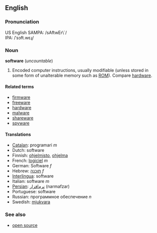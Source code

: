 ==English==
===Pronunciation===
US English SAMPA: /sAftwEr\`/<BR>
IPA: /ˈsɔft.wɛɻ/

===Noun===
'''software''' (''uncountable'')

#Encoded computer instructions, usually modifiable (unless stored in some form of unalterable memory such as [[ROM]]). Compare [[hardware]].

====Related terms====
*[[firmware]]
*[[freeware]]
*[[hardware]]
*[[malware]]
*[[shareware]]
*[[spyware]]

====Translations====
*[[Catalan]]: programari ''m''
*Dutch: software
*Finnish: [[ohjelmisto]], [[ohjelma]]
*French: [[logiciel]] ''m''
*German: Software ''f''
*Hebrew: [[תוכנה]] ''f''
*[[Interlingua]]: software
*Italian: software ''m''
*[[Persian]]: [[نرم‌افزار]] (narmafzar)
*Portuguese: software
*Russian: программное обеспечение ''n''
*Swedish: [[mjukvara]]

===See also===
*[[open source]]
<!--
===Functions for software===
[[Accounting]], [[accounts payable]], [[accounts receivable]], [[CAD]], [[compiler]], [[digital photography]],  [[distributed processing]], [[e-mail]], [[games]], [[graphics]], [[groupware]], [[Instant messaging]],  [[interpreter]], [[music]], [[operating system]], [[payroll]], [[photography]], [[server]], [[telephony]], [[text editor]], [[trial balance]], [[web browser]], [[word processing]].
-->